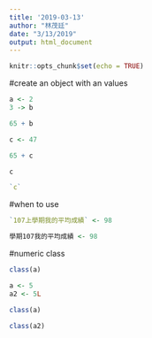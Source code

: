 ```yaml
---
title: '2019-03-13'
author: "林茂廷"
date: "3/13/2019"
output: html_document
---
```


```r
knitr::opts_chunk$set(echo = TRUE)
```

#create an object with an values

```r
a <- 2
3 -> b
```

```r
65 + b
```

```r
c <- 47

65 + c

```
```r
c
```

```r
`c`
```
#when to use

```r
`107上學期我的平均成績` <- 98
```

```r
學期107我的平均成績 <- 98
```
#numeric class

```r
class(a)
```
```r
a <- 5
a2 <- 5L
```

```r
class(a)
```

```r
class(a2)
```

